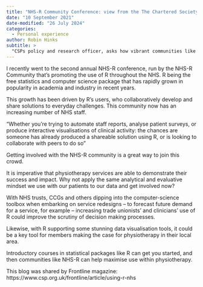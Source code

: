 ```yaml
---
title: "NHS-R Community Conference: view from the The Chartered Society of Physiotherapy (CSP)"
date: "10 September 2021"
date-modified: "26 July 2024"
categories:
  - Personal experience
author: Robin Hinks
subtitle: >
  "CSPs policy and research officer, asks how vibrant communities like NHS-R can help maximise shareable data solutions in physiotherapy"
---
```


I recently went to the second annual NHS-R conference, run by the NHS-R Community that's promoting the use of R throughout the NHS. R being the free statistics and computer science package that has rapidly grown in popularity in academia and industry in recent years.

This growth has been driven by R's users, who collaboratively develop and share solutions to everyday challenges. This community now has an increasing number of NHS staff. 

“Whether you're trying to automate staff reports, analyse patient surveys, or produce interactive visualisations of clinical activity: the chances are someone has already produced a shareable solution using R, or is looking to collaborate with peers to do so”

Getting involved with the NHS-R community is a great way to join this crowd.

It is imperative that physiotherapy services are able to demonstrate their success and impact. Why not apply the same analytical and evaluative mindset we use with our patients to our data and get involved now?

With NHS trusts, CCGs and others dipping into the computer-science toolbox when embarking on service redesigns – to forecast future demand for a service, for example – increasing trade unionists' and clinicians' use of R could improve the scrutiny of decision making processes. 

Likewise, with R supporting some stunning data visualisation tools, it could be a key tool for members making the case for physiotherapy in their local area.

Introductory courses in statistical packages like R can get you started, and then communities like NHS-R can help maximise use within physiotherapy.

This blog was shared by Frontline magazine: https://www.csp.org.uk/frontline/article/using-r-nhs
